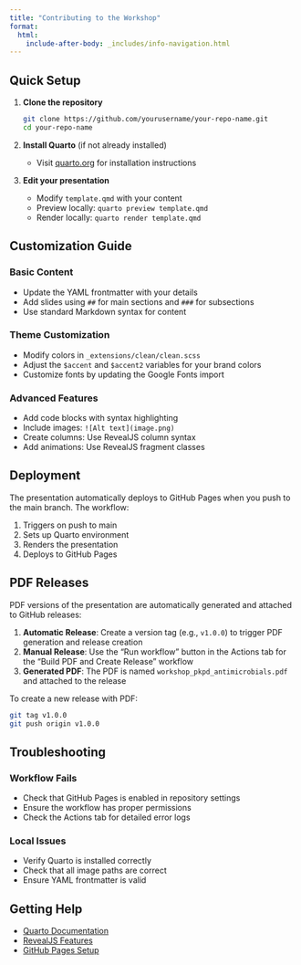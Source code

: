 ```yaml
---
title: "Contributing to the Workshop"
format: 
  html:
    include-after-body: _includes/info-navigation.html
---
```


## Quick Setup

1.  **Clone the repository**

    ``` bash
    git clone https://github.com/yourusername/your-repo-name.git
    cd your-repo-name
    ```

2.  **Install Quarto** (if not already installed)

    -   Visit [quarto.org](https://quarto.org/docs/get-started/) for installation instructions

3.  **Edit your presentation**

    -   Modify `template.qmd` with your content
    -   Preview locally: `quarto preview template.qmd`
    -   Render locally: `quarto render template.qmd`

## Customization Guide

### Basic Content

-   Update the YAML frontmatter with your details
-   Add slides using `##` for main sections and `###` for subsections
-   Use standard Markdown syntax for content

### Theme Customization

-   Modify colors in `_extensions/clean/clean.scss`
-   Adjust the `$accent` and `$accent2` variables for your brand colors
-   Customize fonts by updating the Google Fonts import

### Advanced Features

-   Add code blocks with syntax highlighting
-   Include images: `![Alt text](image.png)`
-   Create columns: Use RevealJS column syntax
-   Add animations: Use RevealJS fragment classes

## Deployment

The presentation automatically deploys to GitHub Pages when you push to the main branch. The workflow:

1.  Triggers on push to main
2.  Sets up Quarto environment
3.  Renders the presentation
4.  Deploys to GitHub Pages

## PDF Releases

PDF versions of the presentation are automatically generated and attached to GitHub releases:

1.  **Automatic Release**: Create a version tag (e.g., `v1.0.0`) to trigger PDF generation and release creation
2.  **Manual Release**: Use the "Run workflow" button in the Actions tab for the "Build PDF and Create Release" workflow
3.  **Generated PDF**: The PDF is named `workshop_pkpd_antimicrobials.pdf` and attached to the release

To create a new release with PDF:

``` bash
git tag v1.0.0
git push origin v1.0.0
```

## Troubleshooting

### Workflow Fails

-   Check that GitHub Pages is enabled in repository settings
-   Ensure the workflow has proper permissions
-   Check the Actions tab for detailed error logs

### Local Issues

-   Verify Quarto is installed correctly
-   Check that all image paths are correct
-   Ensure YAML frontmatter is valid

## Getting Help

-   [Quarto Documentation](https://quarto.org/docs/)
-   [RevealJS Features](https://quarto.org/docs/presentations/revealjs/)
-   [GitHub Pages Setup](https://docs.github.com/en/pages)
